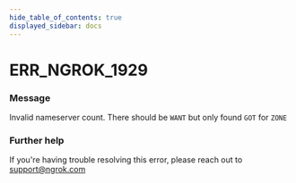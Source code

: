 ```yaml
---
hide_table_of_contents: true
displayed_sidebar: docs
---
```



# ERR_NGROK_1929

### Message

Invalid nameserver count. There should be `WANT` but only found `GOT` for `ZONE`

### Further help

If you're having trouble resolving this error, please reach out to [support@ngrok.com](mailto:support@ngrok.com?subject=Help%20with%20ERR_NGROK_1929)

<ErrorDetails error="err_ngrok_1929" />
